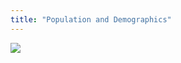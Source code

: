 ```yaml
---
title: "Population and Demographics"
---
```

```{=html}
<div class='tableauPlaceholder' id='viz1703205236746' style='position: relative'><noscript><a href='https:&#47;&#47;penanginstitute.org&#47;'><img alt=' ' src='https:&#47;&#47;public.tableau.com&#47;static&#47;images&#47;Pe&#47;Penangspopulationanddemographics&#47;Overalltrend&#47;1_rss.png' style='border: none' /></a></noscript><object class='tableauViz'  style='display:none;'><param name='host_url' value='https%3A%2F%2Fpublic.tableau.com%2F' /> <param name='embed_code_version' value='3' /> <param name='site_root' value='' /><param name='name' value='Penangspopulationanddemographics&#47;Overalltrend' /><param name='tabs' value='yes' /><param name='toolbar' value='yes' /><param name='static_image' value='https:&#47;&#47;public.tableau.com&#47;static&#47;images&#47;Pe&#47;Penangspopulationanddemographics&#47;Overalltrend&#47;1.png' /> <param name='animate_transition' value='yes' /><param name='display_static_image' value='yes' /><param name='display_spinner' value='yes' /><param name='display_overlay' value='yes' /><param name='display_count' value='yes' /></object></div>                <script type='text/javascript'>                    var divElement = document.getElementById('viz1703205236746');                    var vizElement = divElement.getElementsByTagName('object')[0];                    vizElement.style.width='1000px';vizElement.style.height='850px';                    var scriptElement = document.createElement('script');                    scriptElement.src = 'https://public.tableau.com/javascripts/api/viz_v1.js';                    vizElement.parentNode.insertBefore(scriptElement, vizElement);                </script>
```
